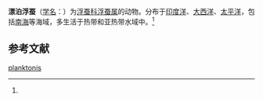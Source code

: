 {{Speciesbox
| name = 漂泊浮蚕
| status = 
| status_system = 
| image = 
| genus = Tomopteris
| species = planktonis
| authority = (Apstein, 1900)<ref name='id10400'>{{cite web| url =http://www.bioinfo.cn/db05/BjdwSpecies.php?action=view&id=10400| title =漂泊浮蚕| work =《中国动物物种编目数据库》| publisher =中国科学院微生物研究所| author =中国科学院动物研究所| accessdate =2009-04-16| deadurl =yes| archiveurl =https://web.archive.org/web/20160305042227/http://www.bioinfo.cn/db05/BjdwSpecies.php?action=view&id=10400| archivedate =2016-03-05}}</ref>
}}

'''漂泊浮蚕'''（[[学名|学名]]：{{lang|la|''Tomopteris planktonis''}}）为[[浮蚕科|浮蚕科]][[浮蚕属|浮蚕属]]的动物。分布于[[印度洋|印度洋]]、[[大西洋|大西洋]]、[[太平洋|太平洋]]，包括[[南海|南海]]等海域，多生活于热带和亚热带水域中。<ref name='id10400'/>

== 参考文献 ==
{{reflist}}

{{Wikispecies|Tomopteris planktonis}}
{{Taxonbar|from=Q2355976}}

[[Category:浮蚕属|planktonis]]


{{环节动物小作品}}